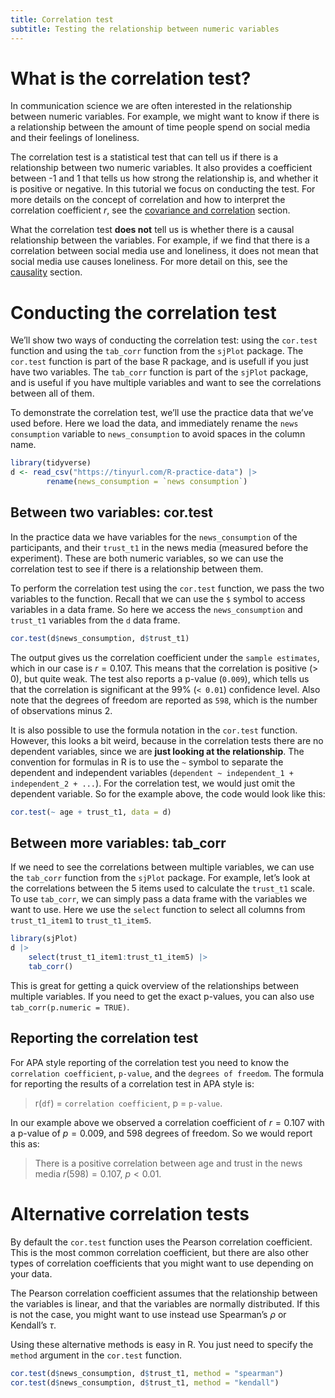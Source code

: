 ```yaml
---
title: Correlation test
subtitle: Testing the relationship between numeric variables
---
```


# What is the correlation test?

In communication science we are often interested in the relationship between numeric variables.
For example, we might want to know if there is a relationship between the amount of time people spend on social media and their feelings of loneliness.

The correlation test is a statistical test that can tell us if there is a relationship between two numeric variables.
It also provides a coefficient between -1 and 1 that tells us how strong the relationship is, and whether it is positive or negative.
In this tutorial we focus on conducting the test. For more details on the concept of correlation and how to interpret the correlation coefficient $r$, see the [covariance and correlation](../0_concepts/covariance-and-correlation.qmd) section.

What the correlation test **does not** tell us is whether there is a causal relationship between the variables.
For example, if we find that there is a correlation between social media use and loneliness, it does not mean that social media use causes loneliness.
For more detail on this, see the [causality](../0_concepts/causality.qmd) section.

# Conducting the correlation test

We'll show two ways of conducting the correlation test: using the `cor.test` function and using the `tab_corr` function from the `sjPlot` package.
The `cor.test` function is part of the base R package, and is usefull if you just have two variables.
The `tab_corr` function is part of the `sjPlot` package, and is useful if you have multiple variables and want to see the correlations between all of them.

To demonstrate the correlation test, we'll use the practice data that we've used before.
Here we load the data, and immediately rename the `news consumption` variable to `news_consumption` to avoid spaces in the column name.

```r
library(tidyverse)
d <- read_csv("https://tinyurl.com/R-practice-data") |>
        rename(news_consumption = `news consumption`)
```

## Between two variables: cor.test

In the practice data we have variables for the `news_consumption` of the participants, and their `trust_t1` in the news media (measured before the experiment).
These are both numeric variables, so we can use the correlation test to see if there is a relationship between them. 

To perform the correlation test using the `cor.test` function, we pass the two variables to the function.
Recall that we can use the `$` symbol to access variables in a data frame.
So here we access the `news_consumption` and `trust_t1` variables from the `d` data frame.

```r
cor.test(d$news_consumption, d$trust_t1)
```

The output gives us the correlation coefficient under the `sample estimates`, which in our case is $r = 0.107$.
This means that the correlation is positive (> 0), but quite weak.
The test also reports a p-value (`0.009`), which tells us that the correlation is significant at the $99\%$ (`< 0.01`) confidence level. 
Also note that the degrees of freedom are reported as `598`, which is the number of observations minus 2.

::: {.callout-note title="cor.test using the formula notation" collapse="true"}

It is also possible to use the formula notation in the `cor.test` function.
However, this looks a bit weird, because in the correlation tests there are no dependent variables, since we are **just looking at the relationship**.
The convention for formulas in R is to use the `~` symbol to separate the dependent and independent variables (`dependent ~ independent_1 + independent_2 + ...`).
For the correlation test, we would just omit the dependent variable.
So for the example above, the code would look like this:

```r
cor.test(~ age + trust_t1, data = d)
```
:::

## Between more variables: tab_corr

If we need to see the correlations between multiple variables, we can use the `tab_corr` function from the `sjPlot` package.
For example, let's look at the correlations between the 5 items used to calculate the `trust_t1` scale.
To use `tab_corr`, we can simply pass a data frame with the variables we want to use.
Here we use the `select` function to select all columns from `trust_t1_item1` to `trust_t1_item5`.

```r
library(sjPlot)
d |>
    select(trust_t1_item1:trust_t1_item5) |>
    tab_corr()
```

This is great for getting a quick overview of the relationships between multiple variables.
If you need to get the exact p-values, you can also use `tab_corr(p.numeric = TRUE)`.


## Reporting the correlation test

For APA style reporting of the correlation test you need to know the `correlation coefficient`, `p-value`, and the `degrees of freedom`. 
The formula for reporting the results of a correlation test in APA style is:

> r(`df`) = `correlation coefficient`, p = `p-value`.

In our example above we observed a correlation coefficient of $r = 0.107$ with a p-value of $p = 0.009$, and $598$ degrees of freedom. 
So we would report this as:

> There is a positive correlation between age and trust in the news media $r(598) = 0.107$, $p < 0.01$.


# Alternative correlation tests

By default the `cor.test` function uses the Pearson correlation coefficient.
This is the most common correlation coefficient, but there are also other types of correlation coefficients that you might want to use depending on your data.

The Pearson correlation coefficient assumes that the relationship between the variables is linear, and that the variables are normally distributed.
If this is not the case, you might want to use instead use Spearman's $\rho$ or Kendall's $\tau$.

Using these alternative methods is easy in R.
You just need to specify the `method` argument in the `cor.test` function.

```r
cor.test(d$news_consumption, d$trust_t1, method = "spearman")
cor.test(d$news_consumption, d$trust_t1, method = "kendall")
```
